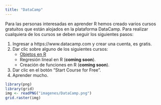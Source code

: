 ---
title: "DataCamp"
---

Para las personas interesadas en aprender R hemos creado varios cursos gratuitos que están alojados en la plataforma DataCamp. Para realizar cualquiera de los cursos se deben seguir los siguientes pasos:

1. Ingresar a https://www.datacamp.com y crear una cuenta, es gratis.
2. Dar clic sobre alguno de los siguientes cursos:
    + [Objetos en R](https://www.datacamp.com/courses/objetos-en-R)
    + Regresión lineal en R (__coming soon__).
    + Creación de funciones en R (__coming soon__).
3. Dar clic en el botón "Start Course for Free".
4. Aprender mucho.

```{r fig.asp=0.1, fig.align='center', echo=FALSE}
library(png)
library(grid)
img <- readPNG("imagenes/DataCamp.png")
grid.raster(img)
```